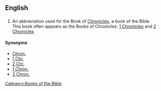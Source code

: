 ==English==

==={{abbreviation}}===
{{infl|en|abbreviation}}

# {{biblical}} An abbreviation used for the Book of [[Chronicles]], a book of the Bible. This book often appears as the Books of Chronicles: [[1 Chronicles]] and [[2 Chronicles]]

====Synonyms====
*[[Chron.]]
*[[1 Chr.]]
*[[2 Chr.]]
*[[1 Chron.]]
*[[2 Chron.]]

[[Category:Books of the Bible]]